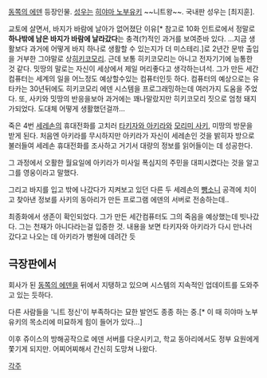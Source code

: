 [[동쪽의 에덴]] 등장인물. [[성우]]는 [[히야마 노부유키]] ~~니트왕~~. 국내판 성우는 [최지훈].

교토에 살면서, 바지가 바람에 날아가 없어졌단 이유[* 참고로 10화 인트로에서 정말로 '''하나밖에 남은 바지가 바람에 날라갔다'''는 충격(?)적인 과거를 보여준바 있다. ...지금 생활보다 과거에 어떻게 바지 하나로 생활할 수 있는지가 더 미스테리.]로 2년간 문밖 출입을 거부한 그야말로 상[[히키코모리]]. 근데 보통 히키코모리는 아니고 전자기기에 능통한 것 같다. 밋땅의 말로는 자신이 세상에서 제일 머리좋다고 생각하는녀석. 그가 만든 세간컴퓨터는 세계의 일을 어느정도 예상할수있는 컴퓨터인듯 하다. 컴퓨터의 예상으로는 유타카는 30년뒤에도 히키코모리 에덴 시스템을 프로그래밍하는데 여러가지 도움을 주었다. 또, 사키와 밋땅의 반응을보아 과거에는 꽤나말랐지만 히키코모리 짓으로 엄청 돼지가되었다. 도대체 어떻게 생활했던걸까...

죽은 4번 [[세레손]]의 휴대전화를 고치러 [[타키자와 아키라]]와 [[모리미 사키]], 미땅의 방문을 받게 된다. 처음엔 아키라를 무시하지만 아키라가 자신이 세레손인 것을 밝히자 방으로 불러들여 세레손 휴대전화를 조사하고 거기서 대량의 정보를 읽어들이는 데 성공한다. 

그 과정에서 오활한 월요일에 아키라가 미사일 폭심지의 주민을 대피시켰다는 것을 알고 그를 영웅이라고 말했다.

그리고 바지를 입고 밖에 나갔다가 지켜보고 있던 다른 두 세레손의 [[뺑소니]] 공격에 치이고 찾아낸 정보를 사키의 동아리가 만든 프로그램 에덴의 서버로 전송하는데.. 

최종화에서 생존이 확인되었다. 그가 만든 세간컴퓨터도 그의 죽음을 예상했는데 빗나갔다. 그는 천재가 아니다라는걸 입증한 것. 내용을 보면 타키자와 아키라가 다시 만나러 갔다고 나오는 데 아키라가 병원에 데려간 듯

== 극장판에서 ==
회사가 된 [[동쪽의 에덴]]을 뒤에서 지탱하고 있으며 시스템의 지속적인 업데이트를 도와주고 있는 듯하다.

다른 사람들을 '니트 정신'이 부족하다는 묘한 발언도 종종 하는 중.[* 이 때 히야마 노부유키의 목소리에 미묘하게 힘이 들어가 있다...]

이후 쥬이스의 방해공작으로 에덴 서버를 다운시키고, 학교 동아리에서도 정부 요원에게 쫓기게 되지만. 어찌어찌해서 간신히 도망쳐 나왔다.

[[각주]]
